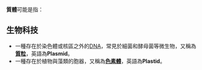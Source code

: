 '''質體'''可能是指：
== 生物科技 ==
* 一種存在於染色體或核區之外的[[DNA|DNA]]，常見於細菌和酵母菌等微生物，又稱為'''[[質粒|質粒]]'''，英語為'''Plasmid'''。
* 一種存在於植物與藻類的胞器，又稱為'''[[色素體|色素體]]'''，英語為'''Plastid'''。

{{消歧義|CAT=二字消歧义}}